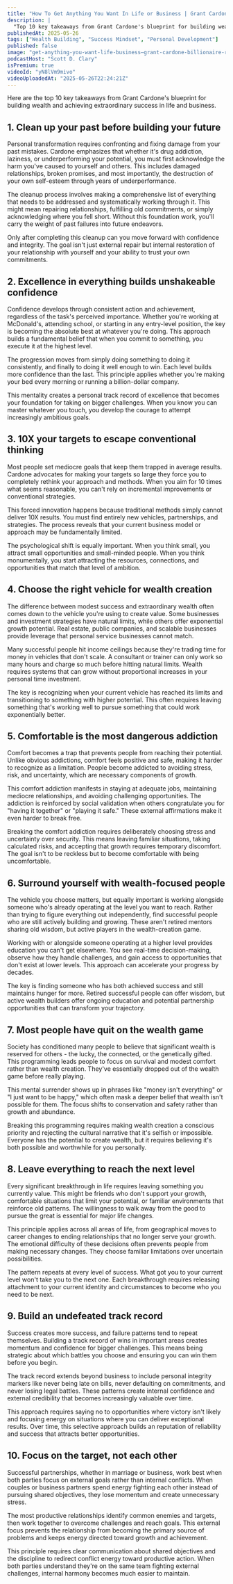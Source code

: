 ```yaml
---
title: "How To Get Anything You Want In Life or Business | Grant Cardone - Billionaire Real Estate Mogul"
description: |
  "Top 10 key takeaways from Grant Cardone's blueprint for building wealth and achieving extraordinary success in life and business."
publishedAt: 2025-05-26
tags: ["Wealth Building", "Success Mindset", "Personal Development"]
published: false
image: "get-anything-you-want-life-business–grant-cardone-billionaire-real-estate-mogul.jpg"
podcastHost: "Scott D. Clary"
isPremium: true
videoId: "yN8lVm9mivo"
videoUploadedAt: "2025-05-26T22:24:21Z"
---
```



<PodcastSummaryPageLayout frontmatter={frontmatter}>
Here are the top 10 key takeaways from Grant Cardone's blueprint for building wealth and achieving extraordinary success in life and business.

## 1. Clean up your past before building your future

Personal transformation requires confronting and fixing damage from your past mistakes. Cardone emphasizes that whether it's drug addiction, laziness, or underperforming your potential, you must first acknowledge the harm you've caused to yourself and others. This includes damaged relationships, broken promises, and most importantly, the destruction of your own self-esteem through years of underperformance.

The cleanup process involves making a comprehensive list of everything that needs to be addressed and systematically working through it. This might mean repairing relationships, fulfilling old commitments, or simply acknowledging where you fell short. Without this foundation work, you'll carry the weight of past failures into future endeavors.

Only after completing this cleanup can you move forward with confidence and integrity. The goal isn't just external repair but internal restoration of your relationship with yourself and your ability to trust your own commitments.

## 2. Excellence in everything builds unshakeable confidence

Confidence develops through consistent action and achievement, regardless of the task's perceived importance. Whether you're working at McDonald's, attending school, or starting in any entry-level position, the key is becoming the absolute best at whatever you're doing. This approach builds a fundamental belief that when you commit to something, you execute it at the highest level.

The progression moves from simply doing something to doing it consistently, and finally to doing it well enough to win. Each level builds more confidence than the last. This principle applies whether you're making your bed every morning or running a billion-dollar company.

This mentality creates a personal track record of excellence that becomes your foundation for taking on bigger challenges. When you know you can master whatever you touch, you develop the courage to attempt increasingly ambitious goals.

## 3. 10X your targets to escape conventional thinking

Most people set mediocre goals that keep them trapped in average results. Cardone advocates for making your targets so large they force you to completely rethink your approach and methods. When you aim for 10 times what seems reasonable, you can't rely on incremental improvements or conventional strategies.

This forced innovation happens because traditional methods simply cannot deliver 10X results. You must find entirely new vehicles, partnerships, and strategies. The process reveals that your current business model or approach may be fundamentally limited.

The psychological shift is equally important. When you think small, you attract small opportunities and small-minded people. When you think monumentally, you start attracting the resources, connections, and opportunities that match that level of ambition.

## 4. Choose the right vehicle for wealth creation

The difference between modest success and extraordinary wealth often comes down to the vehicle you're using to create value. Some businesses and investment strategies have natural limits, while others offer exponential growth potential. Real estate, public companies, and scalable businesses provide leverage that personal service businesses cannot match.

Many successful people hit income ceilings because they're trading time for money in vehicles that don't scale. A consultant or trainer can only work so many hours and charge so much before hitting natural limits. Wealth requires systems that can grow without proportional increases in your personal time investment.

The key is recognizing when your current vehicle has reached its limits and transitioning to something with higher potential. This often requires leaving something that's working well to pursue something that could work exponentially better.

## 5. Comfortable is the most dangerous addiction

Comfort becomes a trap that prevents people from reaching their potential. Unlike obvious addictions, comfort feels positive and safe, making it harder to recognize as a limitation. People become addicted to avoiding stress, risk, and uncertainty, which are necessary components of growth.

This comfort addiction manifests in staying at adequate jobs, maintaining mediocre relationships, and avoiding challenging opportunities. The addiction is reinforced by social validation when others congratulate you for "having it together" or "playing it safe." These external affirmations make it even harder to break free.

Breaking the comfort addiction requires deliberately choosing stress and uncertainty over security. This means leaving familiar situations, taking calculated risks, and accepting that growth requires temporary discomfort. The goal isn't to be reckless but to become comfortable with being uncomfortable.

## 6. Surround yourself with wealth-focused people

The vehicle you choose matters, but equally important is working alongside someone who's already operating at the level you want to reach. Rather than trying to figure everything out independently, find successful people who are still actively building and growing. These aren't retired mentors sharing old wisdom, but active players in the wealth-creation game.

Working with or alongside someone operating at a higher level provides education you can't get elsewhere. You see real-time decision-making, observe how they handle challenges, and gain access to opportunities that don't exist at lower levels. This approach can accelerate your progress by decades.

The key is finding someone who has both achieved success and still maintains hunger for more. Retired successful people can offer wisdom, but active wealth builders offer ongoing education and potential partnership opportunities that can transform your trajectory.

## 7. Most people have quit on the wealth game

Society has conditioned many people to believe that significant wealth is reserved for others - the lucky, the connected, or the genetically gifted. This programming leads people to focus on survival and modest comfort rather than wealth creation. They've essentially dropped out of the wealth game before really playing.

This mental surrender shows up in phrases like "money isn't everything" or "I just want to be happy," which often mask a deeper belief that wealth isn't possible for them. The focus shifts to conservation and safety rather than growth and abundance.

Breaking this programming requires making wealth creation a conscious priority and rejecting the cultural narrative that it's selfish or impossible. Everyone has the potential to create wealth, but it requires believing it's both possible and worthwhile for you personally.

## 8. Leave everything to reach the next level

Every significant breakthrough in life requires leaving something you currently value. This might be friends who don't support your growth, comfortable situations that limit your potential, or familiar environments that reinforce old patterns. The willingness to walk away from the good to pursue the great is essential for major life changes.

This principle applies across all areas of life, from geographical moves to career changes to ending relationships that no longer serve your growth. The emotional difficulty of these decisions often prevents people from making necessary changes. They choose familiar limitations over uncertain possibilities.

The pattern repeats at every level of success. What got you to your current level won't take you to the next one. Each breakthrough requires releasing attachment to your current identity and circumstances to become who you need to be next.

## 9. Build an undefeated track record

Success creates more success, and failure patterns tend to repeat themselves. Building a track record of wins in important areas creates momentum and confidence for bigger challenges. This means being strategic about which battles you choose and ensuring you can win them before you begin.

The track record extends beyond business to include personal integrity markers like never being late on bills, never defaulting on commitments, and never losing legal battles. These patterns create internal confidence and external credibility that becomes increasingly valuable over time.

This approach requires saying no to opportunities where victory isn't likely and focusing energy on situations where you can deliver exceptional results. Over time, this selective approach builds an reputation of reliability and success that attracts better opportunities.

## 10. Focus on the target, not each other

Successful partnerships, whether in marriage or business, work best when both parties focus on external goals rather than internal conflicts. When couples or business partners spend energy fighting each other instead of pursuing shared objectives, they lose momentum and create unnecessary stress.

The most productive relationships identify common enemies and targets, then work together to overcome challenges and reach goals. This external focus prevents the relationship from becoming the primary source of problems and keeps energy directed toward growth and achievement.

This principle requires clear communication about shared objectives and the discipline to redirect conflict energy toward productive action. When both parties understand they're on the same team fighting external challenges, internal harmony becomes much easier to maintain.

</PodcastSummaryPageLayout>
